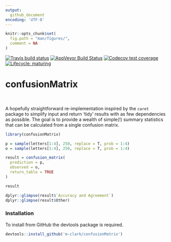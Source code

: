 ```yaml
---
output: 
  github_document
encoding: 'UTF-8'
---
```



```r
knitr::opts_chunk$set(
  fig.path = "man/figures/",
  comment = NA
)
```

<!-- badges: start -->
  [![Travis build status](https://travis-ci.org/m-clark/confusionMatrix.svg?branch=master)](https://travis-ci.org/m-clark/confusionMatrix)
  [![AppVeyor Build Status](https://ci.appveyor.com/api/projects/status/github/m-clark/confusionMatrix?branch=master&svg=true)](https://ci.appveyor.com/project/m-clark/confusionMatrix)
  [![Codecov test coverage](https://codecov.io/gh/m-clark/confusionMatrix/branch/master/graph/badge.svg)](https://codecov.io/gh/m-clark/confusionMatrix?branch=master)
  [![Lifecycle: maturing](https://img.shields.io/badge/lifecycle-experimental-blue.svg)](https://www.tidyverse.org/lifecycle/#experimental)
<!-- <a href="https://github.com/m-clark/confusionMatrix" alt="Miscellaneous Shenanigans"> -->
<!--         <img src="https://img.shields.io/badge/Status-Meh-ff5500.svg?colorA=00aaff&longCache=true&style=for-the-badge"  width=20.5%/></a> -->

 <!-- badges: end -->
 

# confusionMatrix

<br>

A hopefully straightforward re-implementation inspired by the `caret` package to
simplify input and return 'tidy' results with as few dependencies as possible.
The goal is to provide a wealth of simple(!) summary statistics that can be
calculated from a single confusion matrix.


```r
library(confusionMatrix)

p = sample(letters[1:4], 250, replace = T, prob = 1:4)
o = sample(letters[1:4], 250, replace = T, prob = 1:4)

result = confusion_matrix(
  prediction = p,
  observed = o,
  return_table = TRUE
)

result

dplyr::glimpse(result$`Accuracy and Agreement`)
dplyr::glimpse(result$Other)
```

### Installation

To install from GitHub the <span class="pack">devtools</span> package is required.

```r
devtools::install_github('m-clark/confusionMatrix')
```
